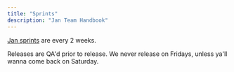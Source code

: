 ```yaml
---
title: "Sprints"
description: "Jan Team Handbook"
---
```


[Jan sprints](https://github.com/orgs/menloresearch/projects/5/views/25) are every 2 weeks.

Releases are QA'd prior to release. We never release on Fridays, unless ya'll
wanna come back on Saturday.
